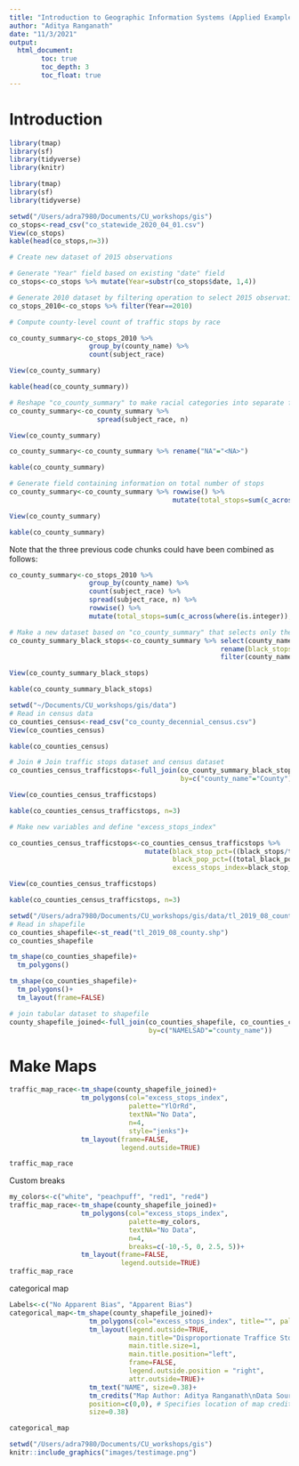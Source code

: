 ```yaml
---
title: "Introduction to Geographic Information Systems (Applied Example)"
author: "Aditya Ranganath"
date: "11/3/2021"
output: 
  html_document:
        toc: true
        toc_depth: 3
        toc_float: true
---
```

# Introduction 

```r
library(tmap)
library(sf)
library(tidyverse)
library(knitr)
```

```r
library(tmap)
library(sf)
library(tidyverse)
```

```r
setwd("/Users/adra7980/Documents/CU_workshops/gis")
co_stops<-read_csv("co_statewide_2020_04_01.csv")
View(co_stops)
kable(head(co_stops,n=3))
```

```r
# Create new dataset of 2015 observations

# Generate "Year" field based on existing "date" field
co_stops<-co_stops %>% mutate(Year=substr(co_stops$date, 1,4))

# Generate 2010 dataset by filtering operation to select 2015 observations
co_stops_2010<-co_stops %>% filter(Year==2010)
```

```r
# Compute county-level count of traffic stops by race

co_county_summary<-co_stops_2010 %>% 
                    group_by(county_name) %>% 
                    count(subject_race) 

View(co_county_summary)
```

```r
kable(head(co_county_summary))
```


```r
# Reshape "co_county_summary" to make racial categories into separate fields
co_county_summary<-co_county_summary %>% 
                      spread(subject_race, n)

View(co_county_summary)
```

```r
co_county_summary<-co_county_summary %>% rename("NA"="<NA>")
```

```r
kable(co_county_summary)
```

```r
# Generate field containing information on total number of stops
co_county_summary<-co_county_summary %>% rowwise() %>% 
                                         mutate(total_stops=sum(c_across(where(is.integer)), na.rm=TRUE)) 

View(co_county_summary)
```

```r
kable(co_county_summary)
```

Note that the three previous code chunks could have been combined as follows:

```r
co_county_summary<-co_stops_2010 %>% 
                    group_by(county_name) %>% 
                    count(subject_race) %>% 
                    spread(subject_race, n) %>%
                    rowwise() %>% 
                    mutate(total_stops=sum(c_across(where(is.integer)), na.rm=TRUE)) 
```


```r
# Make a new dataset based on "co_county_summary" that selects only the "county_name", "black", and "total_stops" variables, then renames "black" as "black_stops" (to avoid confusion with census measures), and then deletes the record in which "county_name" is "NA"
co_county_summary_black_stops<-co_county_summary %>% select(county_name, black, total_stops) %>% 
                                                     rename(black_stops=black) %>% 
                                                     filter(county_name!="NA")

View(co_county_summary_black_stops)
```

```r
kable(co_county_summary_black_stops)
```

```r
setwd("~/Documents/CU_workshops/gis/data")
# Read in census data
co_counties_census<-read_csv("co_county_decennial_census.csv") 
View(co_counties_census)
```

```r
kable(co_counties_census)
```

```r
# Join # Join traffic stops dataset and census dataset
co_counties_census_trafficstops<-full_join(co_county_summary_black_stops, co_counties_census,
                                           by=c("county_name"="County"))

View(co_counties_census_trafficstops)
```

```r
kable(co_counties_census_trafficstops, n=3)
```

```r
# Make new variables and define "excess_stops_index"

co_counties_census_trafficstops<-co_counties_census_trafficstops %>% 
                                  mutate(black_stop_pct=((black_stops/total_stops)*100),
                                         black_pop_pct=((total_black_pop_over17/total_pop_over17)*100),
                                         excess_stops_index=black_stop_pct-black_pop_pct)

View(co_counties_census_trafficstops)
```

```r
kable(co_counties_census_trafficstops, n=3)
```

```r
setwd("/Users/adra7980/Documents/CU_workshops/gis/data/tl_2019_08_county")
# Read in shapefile
co_counties_shapefile<-st_read("tl_2019_08_county.shp")
co_counties_shapefile
```

```r
tm_shape(co_counties_shapefile)+
  tm_polygons()
```


```r
tm_shape(co_counties_shapefile)+
  tm_polygons()+
  tm_layout(frame=FALSE)
```


```r
# join tabular dataset to shapefile
county_shapefile_joined<-full_join(co_counties_shapefile, co_counties_census_trafficstops, 
                                   by=c("NAMELSAD"="county_name"))
```
 
# Make Maps 

```r
traffic_map_race<-tm_shape(county_shapefile_joined)+
                  tm_polygons(col="excess_stops_index", 
                              palette="YlOrRd", 
                              textNA="No Data", 
                              n=4, 
                              style="jenks")+
                  tm_layout(frame=FALSE, 
                            legend.outside=TRUE)

traffic_map_race
```

Custom breaks

```r
my_colors<-c("white", "peachpuff", "red1", "red4")
traffic_map_race<-tm_shape(county_shapefile_joined)+
                  tm_polygons(col="excess_stops_index", 
                              palette=my_colors, 
                              textNA="No Data", 
                              n=4, 
                              breaks=c(-10,-5, 0, 2.5, 5))+
                  tm_layout(frame=FALSE, 
                            legend.outside=TRUE)
traffic_map_race
```


categorical map
```r
Labels<-c("No Apparent Bias", "Apparent Bias")
categorical_map<-tm_shape(county_shapefile_joined)+
                    tm_polygons(col="excess_stops_index", title="", pal=c("white", "orangered1"), labels=Labels, breaks=c(-10, 0,10), textNA="No Data")+
                    tm_layout(legend.outside=TRUE, 
                              main.title="Disproportionate Traffice Stops of Black Drivers in Colorado, by County\n(Using Black Share of Over-17 County Population Share as Baseline) ",
                              main.title.size=1,
                              main.title.position="left",
                              frame=FALSE, 
                              legend.outside.position = "right", 
                              attr.outside=TRUE)+
                    tm_text("NAME", size=0.38)+
                    tm_credits("Map Author: Aditya Ranganath\nData Sources: 2015 ACS, Stanford Open Policing Project ", # Sets text for map credits
                    position=c(0,0), # Specifies location of map credits
                    size=0.38)    

categorical_map
```



```r
setwd("/Users/adra7980/Documents/CU_workshops/gis")
knitr::include_graphics("images/testimage.png")
```


